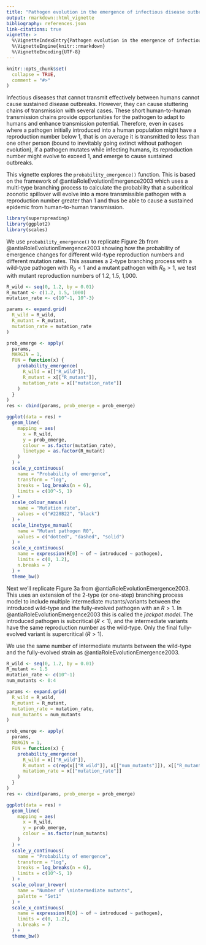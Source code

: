 ```yaml
---
title: "Pathogen evolution in the emergence of infectious disease outbreaks"
output: rmarkdown::html_vignette
bibliography: references.json
link-citations: true
vignette: >
  %\VignetteIndexEntry{Pathogen evolution in the emergence of infectious disease outbreaks}
  %\VignetteEngine{knitr::rmarkdown}
  %\VignetteEncoding{UTF-8}
---
```


```r
knitr::opts_chunk$set(
  collapse = TRUE,
  comment = "#>"
)
```

Infectious diseases that cannot transmit effectively between humans cannot cause sustained disease outbreaks. However, they can cause stuttering chains of transmission with several cases. These short human-to-human transmission chains provide opportunities for the pathogen to adapt to humans and enhance transmission potential. Therefore, even in cases where a pathogen initially introduced into a human population might have a reproduction number below 1, that is on average it is transmitted to less than one other person (bound to inevitably going extinct without pathogen evolution), if a pathogen mutates while infecting humans, its reproduction number might evolve to exceed 1, and emerge to cause sustained outbreaks. 

This vignette explores the `probability_emergence()` function. This is based on the framework of @antiaRoleEvolutionEmergence2003 which uses a multi-type branching process to calculate the probability that a subcritical zoonotic spillover will evolve into a more transmissible pathogen with a reproduction number greater than 1 and thus be able to cause a sustained epidemic from human-to-human transmission. 

```r
library(superspreading)
library(ggplot2)
library(scales)
```

We use `probability_emergence()` to replicate Figure 2b from @antiaRoleEvolutionEmergence2003 showing how the probability of emergence changes for different wild-type reproduction numbers and different mutation rates. This assumes a 2-type branching process with a wild-type pathogen with $R_0 < 1$ and a mutant pathogen with $R_0 > 1$, we test with mutant reproduction numbers of 1.2, 1.5, 1,000.

```r
R_wild <- seq(0, 1.2, by = 0.01)
R_mutant <- c(1.2, 1.5, 1000)
mutation_rate <- c(10^-1, 10^-3)

params <- expand.grid(
  R_wild = R_wild,
  R_mutant = R_mutant,
  mutation_rate = mutation_rate
)

prob_emerge <- apply(
  params,
  MARGIN = 1,
  FUN = function(x) {
    probability_emergence(
      R_wild = x[["R_wild"]],
      R_mutant = x[["R_mutant"]],
      mutation_rate = x[["mutation_rate"]]
    )
  }
)
res <- cbind(params, prob_emerge = prob_emerge)
```

```r
ggplot(data = res) +
  geom_line(
    mapping = aes(
      x = R_wild,
      y = prob_emerge,
      colour = as.factor(mutation_rate),
      linetype = as.factor(R_mutant)
    )
  ) +
  scale_y_continuous(
    name = "Probability of emergence",
    transform = "log",
    breaks = log_breaks(n = 6),
    limits = c(10^-5, 1)
  ) +
  scale_colour_manual(
    name = "Mutation rate",
    values = c("#228B22", "black")
  ) +
  scale_linetype_manual(
    name = "Mutant pathogen R0",
    values = c("dotted", "dashed", "solid")
  ) +
  scale_x_continuous(
    name = expression(R[0] ~ of ~ introduced ~ pathogen),
    limits = c(0, 1.2),
    n.breaks = 7
  ) +
  theme_bw()
```

Next we'll replicate Figure 3a from @antiaRoleEvolutionEmergence2003. This uses an extension of the 2-type (or one-step) branching process model to include multiple intermediate mutants/variants between the introduced wild-type and the fully-evolved pathogen with an $R > 1$. In @antiaRoleEvolutionEmergence2003 this is called the _jackpot model_. The introduced pathogen is subcritical ($R < 1$), and the intermediate variants have the same reproduction number as the wild-type. Only the final fully-evolved variant is supercritical ($R > 1$). 

We use the same number of intermediate mutants between the wild-type and the fully-evolved strain as @antiaRoleEvolutionEmergence2003.

```r
R_wild <- seq(0, 1.2, by = 0.01)
R_mutant <- 1.5
mutation_rate <- c(10^-1)
num_mutants <- 0:4

params <- expand.grid(
  R_wild = R_wild,
  R_mutant = R_mutant,
  mutation_rate = mutation_rate,
  num_mutants = num_mutants
)

prob_emerge <- apply(
  params,
  MARGIN = 1,
  FUN = function(x) {
    probability_emergence(
      R_wild = x[["R_wild"]],
      R_mutant = c(rep(x[["R_wild"]], x[["num_mutants"]]), x[["R_mutant"]]),
      mutation_rate = x[["mutation_rate"]]
    )
  }
)
res <- cbind(params, prob_emerge = prob_emerge)
```

```r
ggplot(data = res) +
  geom_line(
    mapping = aes(
      x = R_wild,
      y = prob_emerge,
      colour = as.factor(num_mutants)
    )
  ) +
  scale_y_continuous(
    name = "Probability of emergence",
    transform = "log",
    breaks = log_breaks(n = 6),
    limits = c(10^-5, 1)
  ) +
  scale_colour_brewer(
    name = "Number of \nintermediate mutants",
    palette = "Set1"
  ) +
  scale_x_continuous(
    name = expression(R[0] ~ of ~ introduced ~ pathogen),
    limits = c(0, 1.2),
    n.breaks = 7
  ) +
  theme_bw()
```
